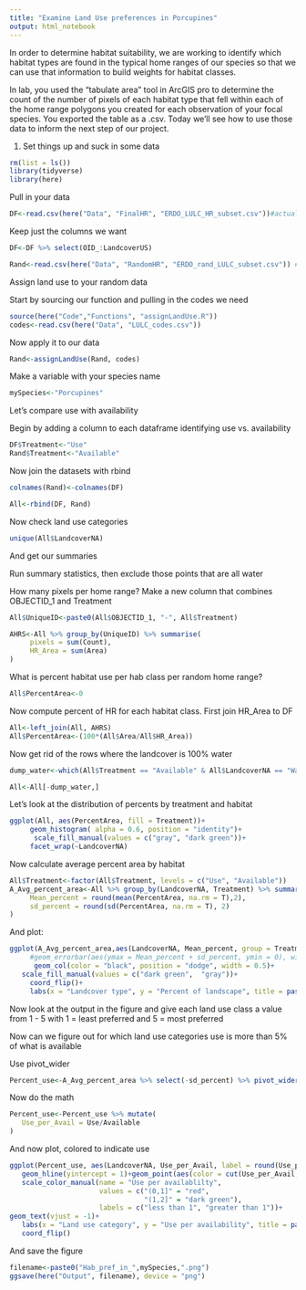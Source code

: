 ```yaml
---
title: "Examine Land Use preferences in Porcupines"
output: html_notebook
---
```


In order to determine habitat suitability, we are working to identify which habitat types are found in the typical home ranges of our species so that we can use that information to build weights for habitat classes.

In lab, you used the "tabulate area" tool in ArcGIS pro to determine the count of the number of pixels of each habitat type that fell within each of the home range polygons you created for each observation of your focal species. You exported the table as a .csv. Today we'll see how to use those data to inform the next step of our project.

1. Set things up and suck in some data
```r
rm(list = ls())
library(tidyverse)
library(here)
```
Pull in your data

```r
DF<-read.csv(here("Data", "FinalHR", "ERDO_LULC_HR_subset.csv"))#actual habitat use
```
Keep just the columns we want

```r
DF<-DF %>% select(OID_:LandcoverUS)
```

```r
Rand<-read.csv(here("Data", "RandomHR", "ERDO_rand_LULC_subset.csv")) #random habitat use
```
Assign land use to your random data

Start by sourcing our function and pulling in the codes we need
```r
source(here("Code","Functions", "assignLandUse.R"))
codes<-read.csv(here("Data", "LULC_codes.csv"))
```
Now apply it to our data

```r
Rand<-assignLandUse(Rand, codes)
```
Make a variable with your species name
```r
mySpecies<-"Porcupines"
```

Let's compare use with availability

Begin by adding a column to each dataframe identifying use vs. availability
```r
DF$Treatment<-"Use"
Rand$Treatment<-"Available"
```
Now join the datasets with rbind

```r
colnames(Rand)<-colnames(DF)

All<-rbind(DF, Rand)
```

Now check land use categories

```r
unique(All$LandcoverNA)
```
And get our summaries

Run summary statistics, then exclude those points that are all water

How many pixels per home range?
Make a new column that combines OBJECTID_1 and Treatment
```r
All$UniqueID<-paste0(All$OBJECTID_1, "-", All$Treatment)
```

```r
AHRS<-All %>% group_by(UniqueID) %>% summarise(
     pixels = sum(Count),
     HR_Area = sum(Area)
)
```

What is percent habitat use per hab class per random home range?

```r
All$PercentArea<-0
```

Now compute percent of HR for each habitat class. First join HR_Area to DF

```r
All<-left_join(All, AHRS)
All$PercentArea<-(100*(All$Area/All$HR_Area))
```
Now get rid of the rows where the landcover is 100% water

```r
dump_water<-which(All$Treatment == "Available" & All$LandcoverNA == "Water" & All$PercentArea == 100)

All<-All[-dump_water,]
```

Let's look at the distribution of percents by treatment and habitat

```r
ggplot(All, aes(PercentArea, fill = Treatment))+
     geom_histogram( alpha = 0.6, position = "identity")+
      scale_fill_manual(values = c("gray", "dark green"))+
     facet_wrap(~LandcoverNA)
```

Now calculate average percent area by habitat

```r
All$Treatment<-factor(All$Treatment, levels = c("Use", "Available"))
A_Avg_percent_area<-All %>% group_by(LandcoverNA, Treatment) %>% summarise(
     Mean_percent = round(mean(PercentArea, na.rm = T),2),
     sd_percent = round(sd(PercentArea, na.rm = T), 2)
)
```
And plot:

```r
ggplot(A_Avg_percent_area,aes(LandcoverNA, Mean_percent, group = Treatment, fill = Treatment))+
     #geom_errorbar(aes(ymax = Mean_percent + sd_percent, ymin = 0), width = 0.33, position = position_dodge(0.5))+
      geom_col(color = "black", position = "dodge", width = 0.5)+
   scale_fill_manual(values = c("dark green",  "gray"))+
     coord_flip()+
     labs(x = "Landcover type", y = "Percent of landscape", title = paste0("Distribution of available vs.used habitat types in ",mySpecies))


```
Now look at the output in the figure and give each land use class a value from 1 - 5 with 1 = least preferred and 5 = most preferred

Now can we figure out for which land use categories use is more than 5% of what is available

Use pivot_wider
```r
Percent_use<-A_Avg_percent_area %>% select(-sd_percent) %>% pivot_wider(names_from = Treatment, values_from = Mean_percent)
```
Now do the math
```r
Percent_use<-Percent_use %>% mutate(
   Use_per_Avail = Use/Available
)
```
And now plot, colored to indicate use

```r
ggplot(Percent_use, aes(LandcoverNA, Use_per_Avail, label = round(Use_per_Avail, 2)))+
   geom_hline(yintercept = 1)+geom_point(aes(color = cut(Use_per_Avail, c(0,1,2))), size = 2)+
   scale_color_manual(name = "Use per availablilty",
                      values = c("(0,1]" = "red",
                                 "(1,2]" = "dark green"),
                      labels = c("less than 1", "greater than 1"))+
geom_text(vjust = -1)+
   labs(x = "Land use category", y = "Use per availability", title = paste0("Habitat preference in ",mySpecies))+
   coord_flip()
```
And save the figure

```r
filename<-paste0("Hab_pref_in_",mySpecies,".png")
ggsave(here("Output", filename), device = "png")
```


